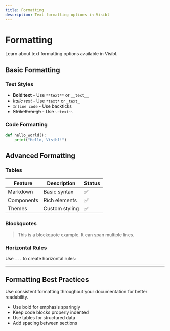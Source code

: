 ```yaml
---
title: Formatting
description: Text formatting options in Visibl
---
```


# Formatting

Learn about text formatting options available in Visibl.

## Basic Formatting

### Text Styles

- **Bold text** - Use `**text**` or `__text__`
- *Italic text* - Use `*text*` or `_text_`
- `Inline code` - Use backticks
- ~~Strikethrough~~ - Use `~~text~~`

### Code Formatting

```python
def hello_world():
    print("Hello, Visibl!")
```

## Advanced Formatting

### Tables

| Feature | Description | Status |
|---------|-------------|--------|
| Markdown | Basic syntax | ✅ |
| Components | Rich elements | ✅ |
| Themes | Custom styling | ✅ |

### Blockquotes

> This is a blockquote example.
> It can span multiple lines.

### Horizontal Rules

Use `---` to create horizontal rules:

---

## Formatting Best Practices

<Tip>
Use consistent formatting throughout your documentation for better readability.
</Tip>

- Use bold for emphasis sparingly
- Keep code blocks properly indented
- Use tables for structured data
- Add spacing between sections 